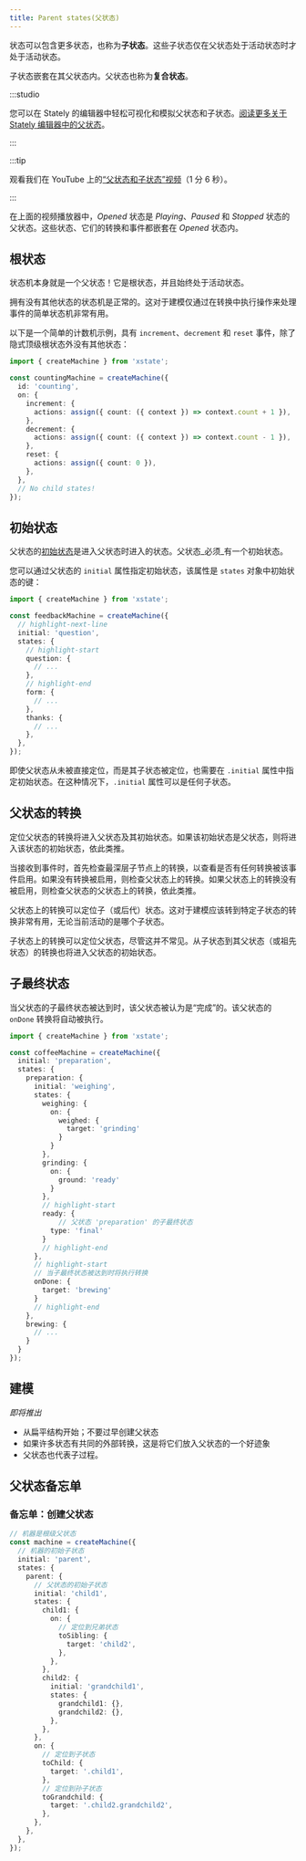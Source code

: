 ```yaml
---
title: Parent states(父状态)
---
```


状态可以包含更多状态，也称为**子状态**。这些子状态仅在父状态处于活动状态时才处于活动状态。

子状态嵌套在其父状态内。父状态也称为**复合状态**。

:::studio

您可以在 Stately 的编辑器中轻松可视化和模拟父状态和子状态。[阅读更多关于 Stately 编辑器中的父状态](/docs/editor-states-and-transitions/#parent-and-child-states)。

:::

:::tip

观看我们在 YouTube 上的[“父状态和子状态”视频](https://www.youtube.com/watch?v=aUhEdeIf_mQ&list=PLvWgkXBB3dd4I_l-djWVU2UGPyBgKfnTQ&index=5)（1 分 6 秒）。

:::

<EmbedMachine
  name="视频播放器"
  embedURL="https://stately.ai/registry/editor/embed/e13bef2b-bb13-4465-96ac-0bc25340688e?machineId=9ba5377c-aab3-4465-8909-4eea499622fa"
/>

在上面的视频播放器中，*Opened* 状态是 *Playing*、*Paused* 和 *Stopped* 状态的父状态。这些状态、它们的转换和事件都嵌套在 *Opened* 状态内。

## 根状态

状态机本身就是一个父状态！它是根状态，并且始终处于活动状态。

拥有没有其他状态的状态机是正常的。这对于建模仅通过在转换中执行操作来处理事件的简单状态机非常有用。

以下是一个简单的计数机示例，具有 `increment`、`decrement` 和 `reset` 事件，除了隐式顶级根状态外没有其他状态：

```ts
import { createMachine } from 'xstate';

const countingMachine = createMachine({
  id: 'counting',
  on: {
    increment: {
      actions: assign({ count: ({ context }) => context.count + 1 }),
    },
    decrement: {
      actions: assign({ count: ({ context }) => context.count - 1 }),
    },
    reset: {
      actions: assign({ count: 0 }),
    },
  },
  // No child states!
});
```

## 初始状态

父状态的[初始状态](initial-states.mdx)是进入父状态时进入的状态。父状态_必须_有一个初始状态。

您可以通过父状态的 `initial` 属性指定初始状态，该属性是 `states` 对象中初始状态的键：

```ts
import { createMachine } from 'xstate';

const feedbackMachine = createMachine({
  // highlight-next-line
  initial: 'question',
  states: {
    // highlight-start
    question: {
      // ...
    },
    // highlight-end
    form: {
      // ...
    },
    thanks: {
      // ...
    },
  },
});
```

即使父状态从未被直接定位，而是其子状态被定位，也需要在 `.initial` 属性中指定初始状态。在这种情况下，`.initial` 属性可以是任何子状态。

## 父状态的转换

定位父状态的转换将进入父状态及其初始状态。如果该初始状态是父状态，则将进入该状态的初始状态，依此类推。

当接收到事件时，首先检查最深层子节点上的转换，以查看是否有任何转换被该事件启用。如果没有转换被启用，则检查父状态上的转换。如果父状态上的转换没有被启用，则检查父状态的父状态上的转换，依此类推。

父状态上的转换可以定位子（或后代）状态。这对于建模应该转到特定子状态的转换非常有用，无论当前活动的是哪个子状态。

子状态上的转换可以定位父状态，尽管这并不常见。从子状态到其父状态（或祖先状态）的转换也将进入父状态的初始状态。

## 子最终状态

当父状态的子最终状态被达到时，该父状态被认为是“完成”的。该父状态的 `onDone` 转换将自动被执行。

```ts
import { createMachine } from 'xstate';

const coffeeMachine = createMachine({
  initial: 'preparation',
  states: {
    preparation: {
      initial: 'weighing',
      states: {
        weighing: {
          on: {
            weighed: {
              target: 'grinding'
            }
          }
        },
        grinding: {
          on: {
            ground: 'ready'
          }
        },
        // highlight-start
        ready: {
            // 父状态 'preparation' 的子最终状态
          type: 'final'
        }
        // highlight-end
      },
      // highlight-start
      // 当子最终状态被达到时将执行转换
      onDone: {
        target: 'brewing'
      }
      // highlight-end
    },
    brewing: {
      // ...
    }
  }
});
```

## 建模

_即将推出_

- 从扁平结构开始；不要过早创建父状态
- 如果许多状态有共同的外部转换，这是将它们放入父状态的一个好迹象
- 父状态也代表子过程。

## 父状态备忘单

### 备忘单：创建父状态

```ts
// 机器是根级父状态
const machine = createMachine({
  // 机器的初始子状态
  initial: 'parent',
  states: {
    parent: {
      // 父状态的初始子状态
      initial: 'child1',
      states: {
        child1: {
          on: {
            // 定位到兄弟状态
            toSibling: {
              target: 'child2',
            },
          },
        },
        child2: {
          initial: 'grandchild1',
          states: {
            grandchild1: {},
            grandchild2: {},
          },
        },
      },
      on: {
        // 定位到子状态
        toChild: {
          target: '.child1',
        },
        // 定位到孙子状态
        toGrandchild: {
          target: '.child2.grandchild2',
        },
      },
    },
  },
});
```
